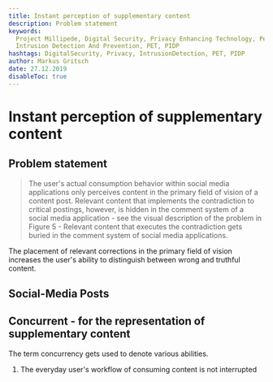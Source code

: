 ```yaml
---
title: Instant perception of supplementary content
description: Problem statement
keywords:
  Project Millipede, Digital Security, Privacy Enhancing Technology, Personal
  Intrusion Detection And Prevention, PET, PIDP
hashtags: DigitalSecurity, Privacy, IntrusionDetection, PET, PIDP
author: Markus Gritsch
date: 27.12.2019
disableToc: true
---
```


# Instant perception of supplementary content

## Problem statement

> The user's actual consumption behavior within social media applications only
> perceives content in the primary field of vision of a content post. Relevant
> content that implements the contradiction to critical postings, however, is
> hidden in the comment system of a social media application - see the visual
> description of the problem in Figure 5 - Relevant content that executes the
> contradiction gets buried in the comment system of social media applications.

The placement of relevant corrections in the primary field of vision increases
the user's ability to distinguish between wrong and truthful content.

## Social-Media Posts

<Demonstrator />

## Concurrent - for the representation of supplementary content

The term concurrency gets used to denote various abilities.

1. The everyday user's workflow of consuming content is not interrupted
